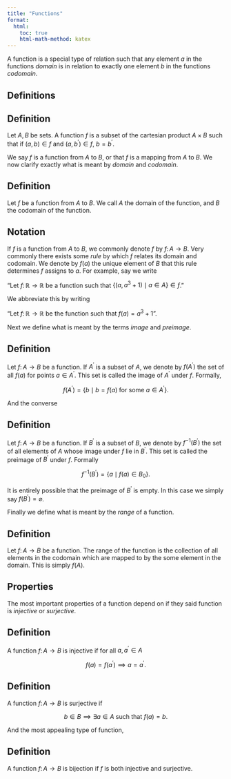 ```yaml
---
title: "Functions"
format:
  html:
    toc: true
    html-math-method: katex
---
```


A function is a special type of relation such that any element $a$ in the functions _domain_ is in relation to exactly one element $b$ in the functions _codomain_.

## Definitions

::: {.callout-note icon="false"}
## Definition

Let $A,B$ be sets. A [function]{.definition} $f$ is a subset of the cartesian product $A \times B$ such that if $(a,b) \in f$ and $(a,b^\prime) \in f$, $b = b^\prime$.
:::

We say $f$ is a function from $A$ to $B$, or that $f$ is a mapping from $A$ to $B$. We now clarify exactly what is meant by _domain_ and _codomain_.

::: {.callout-note icon="false"}
## Definition

Let $f$ be a function from $A$ to $B$. We call $A$ the [domain]{.definition} of the function, and $B$ the [codomain]{.definition} of the function.
:::

::: {.callout-important icon="false"}
## Notation
If $f$ is a function from $A$ to $B$, we commonly denote $f$ by $f \colon A \to B$. Very commonly there exists some _rule_ by which $f$ relates its domain and codomain. We denote by $f(a)$ the unique element of $B$ that this rule determines $f$ assigns to $a$. For example, say we write

"Let $f\colon \mathbb{R} \to \mathbb{R}$ be a function such that ${\{(a,a^3 + 1) \mid a \in A\} \in f}$."

We abbreviate this by writing

"Let $f \colon \mathbb{R} \to \mathbb{R}$ be the function such that $f(a) = a^3 + 1$".
:::

Next we define what is meant by the terms _image_ and _preimage_.

::: {.callout-note icon="false"}
## Definition

Let $f \colon A \to B$ be a function. If $A^\prime$ is a subset of $A$, we denote by $f(A^\prime)$ the set of all $f(a)$ for points $a \in A^\prime$. This set is called the [image]{.definition} of $A^\prime$ under $f$. Formally,

$$
f(A^\prime) = \{b \mid b = f(a) \text{ for some } a \in A^\prime\}.
$$
:::

And the converse

::: {.callout-note icon="false"}
## Definition

Let $f \colon A \to B$ be a function. If $B^\prime$ is a subset of $B$, we denote by $f^{-1}(B^\prime)$ the set of all elements of $A$ whose image under $f$ lie in $B^\prime$. This set is called the [preimage]{.definition} of $B^\prime$ under $f$. Formally

$$
f^{-1}(B^\prime) = \{a \mid f(a) \in B_0\}.
$$
:::

It is entirely possible that the preimage of $B^\prime$ is empty. In this case we simply say $f(B^\prime) = \varnothing$.

Finally we define what is meant by the _range_ of a function.

::: {.callout-note icon="false"}
## Definition

Let $f \colon A \to B$ be a function. The [range]{.definition} of the function is the collection of all elements in the codomain which are mapped to by the some element in the domain. This is simply $f(A)$.
:::

## Properties

The most important properties of a function depend on if they said function is _injective_ or _surjective_.

::: {.callout-note icon="false"}
## Definition

A function $f \colon A \to B$ is [injective]{.definition} if for all $a,a^\prime \in A$

$$
f(a) = f(a^\prime) \implies a = a^\prime.
$$
:::

::: {.callout-note icon="false"}
## Definition

A function $f \colon A \to B$ is [surjective]{.definition} if

$$
b \in B \implies \exists a \in A \text{ such that } f(a) = b.
$$
:::

And the most appealing type of function,

::: {.callout-note icon="false"}
## Definition

A function $f \colon A \to B$ is [bijection]{.definition} if $f$ is both injective and surjective.
:::
